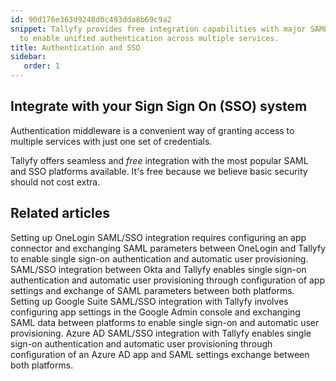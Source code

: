 ```yaml
---
id: 90d176e363d9248d0c493dda8b69c9a2
snippet: Tallyfy provides free integration capabilities with major SAML and SSO platforms
  to enable unified authentication across multiple services.
title: Authentication and SSO
sidebar:
   order: 1
---
```


## Integrate with your Sign Sign On (SSO) system

Authentication middleware is a convenient way of granting access to multiple services with just one set of credentials.

Tallyfy offers seamless and _free_ integration with the most popular SAML and SSO platforms available. It's free because we believe basic security should not cost extra.



<PageTree />


## Related articles
<CardGrid>
<LinkTitleCard header="<b>Authentication > Integrate OneLogin</b>" href="/products/pro/integrations/authentication/how-to-integrate-onelogin-samlsso-with-tallyfy/" > Setting up OneLogin SAML/SSO integration requires configuring an app connector and exchanging SAML parameters between OneLogin and Tallyfy to enable single sign-on authentication and automatic user provisioning. </LinkTitleCard>
<LinkTitleCard header="<b>Authentication > Integrate Okta</b>" href="/products/pro/integrations/authentication/how-to-integrate-okta-samlsso-with-tallyfy/" > SAML/SSO integration between Okta and Tallyfy enables single sign-on authentication and automatic user provisioning through configuration of app settings and exchange of SAML parameters between both platforms. </LinkTitleCard>
<LinkTitleCard header="<b>Authentication > Integrate Google Suite</b>" href="/products/pro/integrations/authentication/how-to-integrate-google-suite-samlsso-with-tallyfy/" > Setting up Google Suite SAML/SSO integration with Tallyfy involves configuring app settings in the Google Admin console and exchanging SAML data between platforms to enable single sign-on and automatic user provisioning. </LinkTitleCard>
<LinkTitleCard header="<b>Authentication > Integrate Azure AD</b>" href="/products/pro/integrations/authentication/how-to-integrate-azure-ad-samlsso-with-tallyfy/" > Azure AD SAML/SSO integration with Tallyfy enables single sign-on authentication and automatic user provisioning through configuration of an Azure AD app and SAML settings exchange between both platforms. </LinkTitleCard>
</CardGrid>